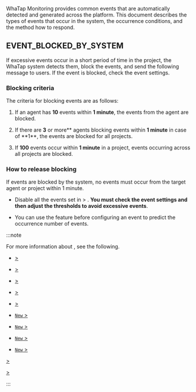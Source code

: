 WhaTap Monitoring provides common events that are automatically detected and generated across the platform. This document describes the types of events that occur in the system, the occurrence conditions, and the method how to respond.

## EVENT_BLOCKED_BY_SYSTEM

If excessive events occur in a short period of time in the project, the WhaTap system detects them, block the events, and send the following message to users. If the event is blocked, check the event settings.

<ImgLang img="common-alert-event-blocked-by-system.png" desc="EVENT_BLOCKED_BY_SYSTEM" className="width-600" />

### Blocking criteria

The criteria for blocking events are as follows:

1. If an agent has **10** events within **1 minute**, the events from the agent are blocked.

2. If there are **3** or more** agents blocking events within **1 minute** in case of **1\*\*, the events are blocked for all projects.

3. If **100** events occur within **1 minute** in a project, events occurring across all projects are blocked.

### How to release blocking

If events are blocked by the system, no events must occur from the target agent or project within 1 minute. 

- Disable all the events set in <Cmdname sid="side_event" className="uitext" /> &gt; <Cmdname sid="side_eventSetting" className="uitext" />. **You must check the event settings and then adjust the thresholds to avoid excessive events**.

- You can use the <Cmdname sid="simulation" className="uitext" /> feature before configuring an event to predict the occurrence number of events.

:::note

For more information about <Cmdname sid="side_eventSetting" className="uitext" />, see the following.

<InDoc product="java,php,python,nodejs,dotnet,golang">

- <a href="warning-notice"><Cmdname sid="side_eventSetting" className="uitext" /> &gt; <Cmdname sid="application" className="uitext" /></a>

</InDoc>

<InDoc product="server">

- <a href="warning-notice"><Cmdname sid="side_eventSetting" className="uitext" /> &gt; <Cmdname sid="server" className="uitext" /></a>

</InDoc>

<InDoc product="kubernetes">

- <a href="container-warning-notice"><Cmdname sid="side_eventSetting" className="uitext" /> &gt; <Cmdname sid="container" className="uitext" /></a>

</InDoc>

<InDoc product="postgresql,oracle,oracle-v1,oracle-pro,mysql,mssql,mssql-v1,tibero,cubrid,cubrid-v1,altibase,altibase-v1,redis,mongodb">

- <a href="warning-notice"><Cmdname sid="side_eventSetting" className="uitext" /> &gt; <Cmdname sid="database" className="uitext" /></a>

</InDoc>

<Xclude product="amazon-cloudwatch,amazon-ecs,azure,oracle-cloud,ncloud,aws-log,log,sapase">

- <a href="metric-warning-notice"><Cmdname sid="side_eventSetting" className="uitext" /> &gt; <Cmdname sid="metrics" className="uitext" /></a>

- <a href="warning-notice-v2"><Cmdname sid="side_eventSetting" className="uitext" /> <code className="newfunc">New</code> &gt; <Cmdname sid="default" className="uitext" /></a>

- <a href="metric-warning-notice-new"><Cmdname sid="side_eventSetting" className="uitext" /> <code className="newfunc">New</code> &gt; <Cmdname sid="metrics" className="uitext" /></a>

</Xclude>

<InDoc product="sapase">

- <a href="warning-notice-v2"><Cmdname sid="side_eventSetting" className="uitext" /> <code className="newfunc">New</code> &gt; <Cmdname sid="default" className="uitext" /></a>

- <a href="metric-warning-notice-new"><Cmdname sid="side_eventSetting" className="uitext" /> <code className="newfunc">New</code> &gt; <Cmdname sid="metrics" className="uitext" /></a>

</InDoc>

<InDoc product="amazon-cloudwatch,amazon-ecs,azure,oracle-cloud,ncloud">

<a href="metric-warning-notice"><Cmdname sid="side_eventSetting" className="uitext" /> &gt; <Cmdname sid="metrics" className="uitext" /></a>

</InDoc>

<InDoc product="aws-log,log">

<a href="set-notice"><Cmdname sid="side_eventSetting" className="uitext" /> &gt; <Cmdname sid="log" className="uitext" /></a>

</InDoc>

:::

